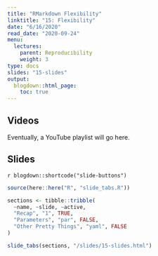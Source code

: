 ```yaml
---
title: "RMarkdown Flexibility"
linktitle: "15: Flexibility"
date: "6/16/2020"
read_date: "2020-09-24"
menu:
  lectures:
    parent: Reproducibility
    weight: 3
type: docs
slides: "15-slides"
output:
  blogdown::html_page:
    toc: true
---
```


## Videos

Eventually, a YouTube playlist will go here. 

## Slides

`r blogdown::shortcode("slide-buttons")`

```r

source(here::here("R", "slide_tabs.R"))

sections <- tibble::tribble(
  ~name, ~slide, ~active,
  "Recap", "1", TRUE,
  "Parameters", "par", FALSE,
  "Other Pretty Things", "yaml", FALSE
)

slide_tabs(sections, "/slides/15-slides.html")
```
